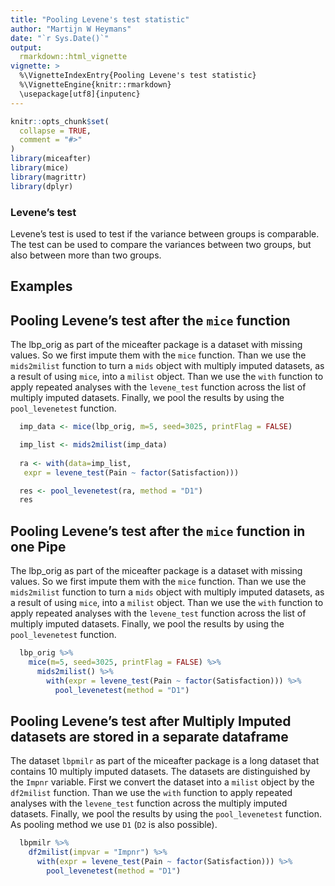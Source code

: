 ---
title: "Pooling Levene's test statistic"
author: "Martijn W Heymans"
date: "`r Sys.Date()`"
output:
  rmarkdown::html_vignette
vignette: >
  %\VignetteIndexEntry{Pooling Levene's test statistic}
  %\VignetteEngine{knitr::rmarkdown}
  \usepackage[utf8]{inputenc}
---

```{r setup, include = FALSE}
knitr::opts_chunk$set(
  collapse = TRUE,
  comment = "#>"
)
library(miceafter)
library(mice)
library(magrittr)
library(dplyr)
```

### Levene's test

Levene's test is used to test if the variance between groups is comparable. The test can be used to compare the variances between two groups, but also between more than two groups.

## Examples

## Pooling Levene's test after the `mice` function 

The lbp_orig as part of the miceafter package is a dataset with missing values. So we first impute them with the `mice` function. Than we use the `mids2milist` function to turn a `mids` object with multiply imputed datasets, as a result of using `mice`, into a `milist` object. Than we use the `with` function to apply repeated analyses with the `levene_test` function across the list of multiply imputed datasets. Finally, we pool the results by using the `pool_levenetest` function.

```{r}

  imp_data <- mice(lbp_orig, m=5, seed=3025, printFlag = FALSE) 

  imp_list <- mids2milist(imp_data)
  
  ra <- with(data=imp_list,
   expr = levene_test(Pain ~ factor(Satisfaction)))

  res <- pool_levenetest(ra, method = "D1")
  res

```  

## Pooling Levene's test after the `mice` function in one Pipe

The lbp_orig as part of the miceafter package is a dataset with missing values. So we first impute them with the `mice` function. Than we use the `mids2milist` function to turn a `mids` object with multiply imputed datasets, as a result of using `mice`, into a `milist` object. Than we use the `with` function to apply repeated analyses with the `levene_test` function across the list of multiply imputed datasets. Finally, we pool the results by using the `pool_levenetest` function.

```{r}

  lbp_orig %>% 
    mice(m=5, seed=3025, printFlag = FALSE) %>%
      mids2milist() %>%
        with(expr = levene_test(Pain ~ factor(Satisfaction))) %>%
          pool_levenetest(method = "D1")

```  

## Pooling Levene's test after Multiply Imputed datasets are stored in a separate dataframe 

The dataset `lbpmilr` as part of the miceafter package is a long dataset that contains 10 multiply imputed datasets. The datasets are distinguished by the `Impnr` variable. First we convert the dataset into a `milist` object by the `df2milist` function. Than we use the `with` function to apply repeated analyses with the `levene_test` function across the multiply imputed datasets. Finally, we pool the results by using the `pool_levenetest` function. As pooling method we use `D1` (`D2` is also possible).

```{r}

  lbpmilr %>%
    df2milist(impvar = "Impnr") %>%
      with(expr = levene_test(Pain ~ factor(Satisfaction))) %>%
        pool_levenetest(method = "D1")

```  

